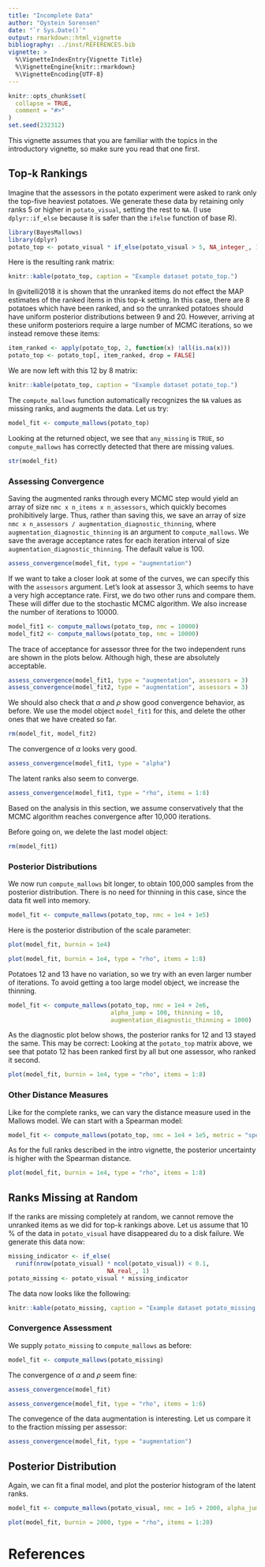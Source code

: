 ```yaml
---
title: "Incomplete Data"
author: "Oystein Sorensen"
date: "`r Sys.Date()`"
output: rmarkdown::html_vignette
bibliography: ../inst/REFERENCES.bib
vignette: >
  %\VignetteIndexEntry{Vignette Title}
  %\VignetteEngine{knitr::rmarkdown}
  %\VignetteEncoding{UTF-8}
---
```


```r
knitr::opts_chunk$set(
  collapse = TRUE,
  comment = "#>"
)
set.seed(232312)
```

This vignette assumes that you are familiar with the topics in the introductory vignette, so make sure you read that one first. 

## Top-k Rankings

Imagine that the assessors in the potato experiment were asked to rank only the top-five heaviest potatoes. We generate these data by retaining only ranks 5 or higher in `potato_visual`, setting the rest to `NA`. (I use `dplyr::if_else` because it is safer than the `ifelse` function of base R).

```r
library(BayesMallows)
library(dplyr)
potato_top <- potato_visual * if_else(potato_visual > 5, NA_integer_, 1L)
```

Here is the resulting rank matrix:

```r
knitr::kable(potato_top, caption = "Example dataset potato_top.")
```

In @vitelli2018 it is shown that the unranked items do not effect the MAP estimates of the ranked items in this top-k setting. In this case, there are 8 potatoes which have been ranked, and so the unranked potatoes should have uniform posterior distributions between 9 and 20. However, arriving at these uniform posteriors require a large number of MCMC iterations, so we instead remove these items:

```r
item_ranked <- apply(potato_top, 2, function(x) !all(is.na(x)))
potato_top <- potato_top[, item_ranked, drop = FALSE]
```

We are now left with this 12 by 8 matrix:

```r
knitr::kable(potato_top, caption = "Example dataset potato_top.")
```

The `compute_mallows` function automatically recognizes the `NA` values as missing ranks, and augments the data. Let us try:

```r
model_fit <- compute_mallows(potato_top)
```

Looking at the returned object, we see that `any_missing` is `TRUE`, so `compute_mallows` has correctly detected that there are missing values.
```r
str(model_fit)
```

### Assessing Convergence

Saving the augmented ranks through every MCMC step would yield an array of size `nmc x n_items x n_assessors`, which quickly becomes prohibitively large. Thus, rather than saving this, we save an array of size `nmc x n_assessors / augmentation_diagnostic_thinning`, where `augmentation_diagnostic_thinning` is an argument to `compute_mallows`. We save the average acceptance rates for each iteration interval of size `augmentation_diagnostic_thinning`. The default value is 100.

```r
assess_convergence(model_fit, type = "augmentation")
```

If we want to take a closer look at some of the curves, we can specify this with the `assessors` argument. Let's look at assessor 3, which seems to have a very high acceptance rate. First, we do two other runs and compare them. These will differ due to the stochastic MCMC algorithm. We also increase the number of iterations to 10000.

```r
model_fit1 <- compute_mallows(potato_top, nmc = 10000)
model_fit2 <- compute_mallows(potato_top, nmc = 10000)
```

The trace of acceptance for assessor three for the two independent runs are shown in the plots below. Although high, these are absolutely acceptable.

```r
assess_convergence(model_fit1, type = "augmentation", assessors = 3)
assess_convergence(model_fit2, type = "augmentation", assessors = 3)
```

We should also check that $\alpha$ and $\rho$ show good convergence behavior, as before. We use the model object `model_fit1` for this, and delete the other ones that we have created so far.

```r
rm(model_fit, model_fit2)
```

The convergence of $\alpha$ looks very good.
```r
assess_convergence(model_fit1, type = "alpha")
```

The latent ranks also seem to converge.

```r
assess_convergence(model_fit1, type = "rho", items = 1:8)
```

Based on the analysis in this section, we assume conservatively that the MCMC algorithm reaches convergence after 10,000 iterations.

Before going on, we delete the last model object:

```r
rm(model_fit1)
```


### Posterior Distributions

We now run `compute_mallows` bit longer, to obtain 100,000 samples from the posterior distribution. There is no need for thinning in this case, since the data fit well into memory.

```r
model_fit <- compute_mallows(potato_top, nmc = 1e4 + 1e5)
```

Here is the posterior distribution of the scale parameter:
```r
plot(model_fit, burnin = 1e4)
```



```r
plot(model_fit, burnin = 1e4, type = "rho", items = 1:8)
```

Potatoes 12 and 13 have no variation, so we try with an even larger number of iterations. To avoid getting a too large model object, we increase the thinning.

```r
model_fit <- compute_mallows(potato_top, nmc = 1e4 + 2e6, 
                             alpha_jump = 100, thinning = 10, 
                             augmentation_diagnostic_thinning = 1000)
```

As the diagnostic plot below shows, the posterior ranks for 12 and 13 stayed the same. This may be correct: Looking at the `potato_top` matrix above, we see that potato 12 has been ranked first by all but one assessor, who ranked it second. 

```r
plot(model_fit, burnin = 1e4, type = "rho", items = 1:8)
```

### Other Distance Measures

Like for the complete ranks, we can vary the distance measure used in the Mallows model. We can start with a Spearman model:

```r
model_fit <- compute_mallows(potato_top, nmc = 1e4 + 1e5, metric = "spearman")
```

As for the full ranks described in the intro vignette, the posterior uncertainty is higher with the Spearman distance.

```r
plot(model_fit, burnin = 1e4, type = "rho", items = 1:8)
```

## Ranks Missing at Random

If the ranks are missing completely at random, we cannot remove the unranked items as we did for top-k rankings above. Let us assume that 10 % of the data in `potato_visual` have disappeared du to a disk failure. We generate this data now:

```r
missing_indicator <- if_else(
  runif(nrow(potato_visual) * ncol(potato_visual)) < 0.1,
                            NA_real_, 1)
potato_missing <- potato_visual * missing_indicator
```

The data now looks like the following:

```r
knitr::kable(potato_missing, caption = "Example dataset potato_missing.")
```

### Convergence Assessment
We supply `potato_missing` to `compute_mallows` as before:

```r
model_fit <- compute_mallows(potato_missing)
```

The convergence of $\alpha$ and $\rho$ seem fine:
```r
assess_convergence(model_fit)
```

```r
assess_convergence(model_fit, type = "rho", items = 1:6)
```

The convegence of the data augmentation is interesting. Let us compare it to the fraction missing per assessor:

```r
assess_convergence(model_fit, type = "augmentation")
```


## Posterior Distribution

Again, we can fit a final model, and plot the posterior histogram of the latent ranks.

```r
model_fit <- compute_mallows(potato_visual, nmc = 1e5 + 2000, alpha_jump = 10)
```

```r
plot(model_fit, burnin = 2000, type = "rho", items = 1:20)
```

# References
